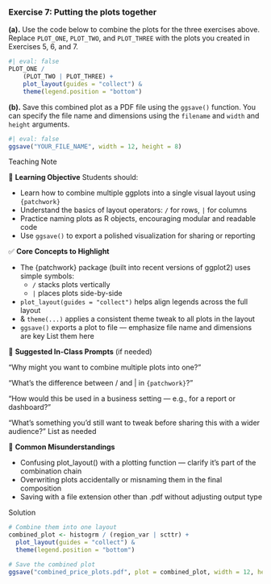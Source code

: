 <!-- question-type: inclass -->
### Exercise 7: Putting the plots together

**(a).** Use the code below to combine the plots for the three exercises above. Replace `PLOT_ONE`, `PLOT_TWO`, and `PLOT_THREE` with the plots you created in Exercises 5, 6, and 7.

```r
#| eval: false
PLOT_ONE /    
    (PLOT_TWO | PLOT_THREE) + 
    plot_layout(guides = "collect") & 
    theme(legend.position = "bottom")
```

**(b).** Save this combined plot as a PDF file using the `ggsave()` function. You can specify the file name and dimensions using the `filename` and `width` and `height` arguments.

```r
#| eval: false
ggsave("YOUR_FILE_NAME", width = 12, height = 8)
```

<!-- BEGIN PROFILE:r-teaching-guide -->
::: {.content-visible when-profile="r-teaching-guide"}

::: {.teaching-block}

::: {.teaching-block-header}
Teaching Note
:::

::: {.teaching-block-body}

🎯 **Learning Objective** 
Students should:

- Learn how to combine multiple ggplots into a single visual layout using `{patchwork}`
- Understand the basics of layout operators: `/` for rows, `|` for columns
- Practice naming plots as R objects, encouraging modular and readable code
- Use `ggsave()` to export a polished visualization for sharing or reporting

✅   **Core Concepts to Highlight**

- The {patchwork} package (built into recent versions of ggplot2) uses simple symbols:
    - `/` stacks plots vertically
    - `|` places plots side-by-side
- `plot_layout(guides = "collect")` helps align legends across the full layout
- & `theme(...)` applies a consistent theme tweak to all plots in the layout
- `ggsave()` exports a plot to file — emphasize file name and dimensions are key
List them here


💬 **Suggested In-Class Prompts** (if needed)

“Why might you want to combine multiple plots into one?”

“What’s the difference between / and | in `{patchwork}`?”

“How would this be used in a business setting — e.g., for a report or dashboard?”

“What’s something you’d still want to tweak before sharing this with a wider audience?”
List as needed

📌 **Common Misunderstandings**

- Confusing plot_layout() with a plotting function — clarify it's part of the combination chain
- Overwriting plots accidentally or misnaming them in the final composition
- Saving with a file extension other than .pdf without adjusting output type

:::

:::

:::
<!-- END PROFILE:r-teaching-guide -->

<!-- BEGIN PROFILE:r-solutions -->
::: {.content-visible when-profile="r-solutions" when-profile="r-teaching-guide"}

::: {.solution-block}

::: {.solution-block-header}
Solution
:::

::: {.solution-block-body}

```r
# Combine them into one layout
combined_plot <- histogrm / (region_var | scttr) + 
  plot_layout(guides = "collect") & 
  theme(legend.position = "bottom")

# Save the combined plot
ggsave("combined_price_plots.pdf", plot = combined_plot, width = 12, height = 8)
```


:::

:::

:::
<!-- END PROFILE:r-solutions -->